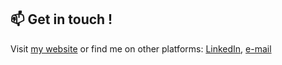 ## 📫 Get in touch !

Visit [my website](farouq.io) or find me on other platforms: [LinkedIn](https://www.linkedin.com/in/farouqb/), [e-mail](farouqb@hotmail.com)
